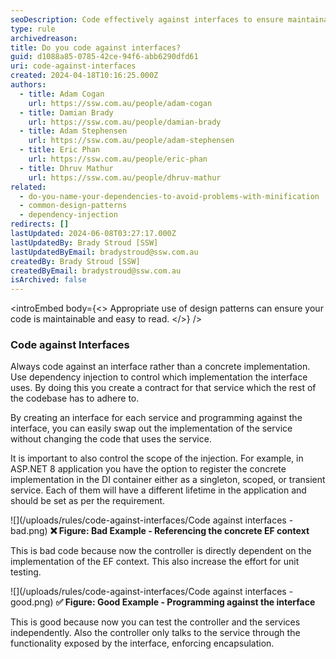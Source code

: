 ```yaml
---
seoDescription: Code effectively against interfaces to ensure maintainable and readable code, making it easier to swap out implementations without modifying using code.
type: rule
archivedreason:
title: Do you code against interfaces?
guid: d1088a85-0785-42ce-94f6-abb6290dfd61
uri: code-against-interfaces
created: 2024-04-18T10:16:25.000Z
authors:
  - title: Adam Cogan
    url: https://ssw.com.au/people/adam-cogan
  - title: Damian Brady
    url: https://ssw.com.au/people/damian-brady
  - title: Adam Stephensen
    url: https://ssw.com.au/people/adam-stephensen
  - title: Eric Phan
    url: https://ssw.com.au/people/eric-phan
  - title: Dhruv Mathur
    url: https://ssw.com.au/people/dhruv-mathur
related:
  - do-you-name-your-dependencies-to-avoid-problems-with-minification
  - common-design-patterns
  - dependency-injection
redirects: []
lastUpdated: 2024-06-08T03:27:17.000Z
lastUpdatedBy: Brady Stroud [SSW]
lastUpdatedByEmail: bradystroud@ssw.com.au
createdBy: Brady Stroud [SSW]
createdByEmail: bradystroud@ssw.com.au
isArchived: false
---
```


<introEmbed
  body={<>
Appropriate use of design patterns can ensure your code is maintainable and easy to read.
  </>}
/>
### Code against Interfaces

Always code against an interface rather than a concrete implementation. Use dependency injection to control which implementation the interface uses. By doing this you create a contract for that service which the rest of the codebase has to adhere to.

By creating an interface for each service and programming against the interface, you can easily swap out the implementation of the service without changing the code that uses the service.

It is important to also control the scope of the injection. For example, in ASP.NET 8 application you have the option to register the concrete implementation in the DI container either as a singleton, scoped, or transient service. Each of them will have a different lifetime in the application and should be set as per the requirement.

![](/uploads/rules/code-against-interfaces/Code against interfaces - bad.png)
**❌ Figure: Bad Example - Referencing the concrete EF context**

This is bad code because now the controller is directly dependent on the implementation of the EF context. This also increase the effort for unit testing.

![](/uploads/rules/code-against-interfaces/Code against interfaces - good.png)
**✅ Figure: Good Example - Programming against the interface**

This is good because now you can test the controller and the services independently. Also the controller only talks to the service through the functionality exposed by the interface, enforcing encapsulation.
